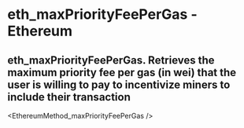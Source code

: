 # eth_maxPriorityFeePerGas - Ethereum

## eth_maxPriorityFeePerGas. Retrieves the maximum priority fee per gas (in wei) that the user is willing to pay to incentivize miners to include their transaction


<EthereumMethod_maxPriorityFeePerGas />
